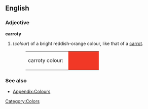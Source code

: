 ==English==

===Adjective===
'''carroty'''
#(''colour'') of a bright reddish-orange colour, like that of a [[carrot]].
#:<table><tr><td>carroty colour: &nbsp;</td><td bgcolor="#F13826" width="80">&nbsp; </td></tr></table>

===See also===
*[[Wiktionary_Appendix:Colours|Appendix:Colours]]

[[Category:Colors]]